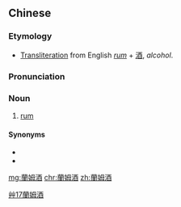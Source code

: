 {{also|兰姆酒}}
==Chinese==
{{zh-forms|s=兰姆酒}}

===Etymology===
* [[transliteration|Transliteration]] from English ''[[rum]]'' + [[酒]], ''alcohol''.

===Pronunciation===
{{zh-pron
|m=lánmǔjiǔ
|c=laan4 mou5 zau2
|cat=n
}}

===Noun===
{{zh-noun}}

# [[rum]]

====Synonyms====
* {{zh-l|萊姆酒}}
* {{zh-l|朗姆酒}}

{{zh-cat|Alcoholic beverages}}

[[Category:Mandarin terms derived from English|艸17蘭姆酒]]

[[mg:蘭姆酒]]
[[chr:蘭姆酒]]
[[zh:蘭姆酒]]